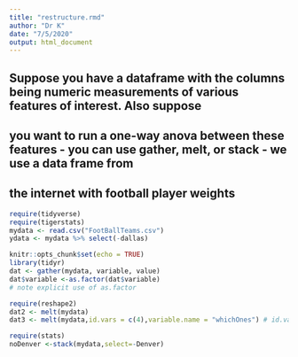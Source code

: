 ```yaml
---
title: "restructure.rmd"
author: "Dr K"
date: "7/5/2020"
output: html_document
---
```


## Suppose you have a dataframe with the columns being numeric measurements of various features of interest.  Also suppose 
## you want to run a one-way anova between these features - you can use gather, melt, or stack - we use a data frame from  
## the internet with football player weights

```r
require(tidyverse)
require(tigerstats)
mydata <- read.csv("FootBallTeams.csv")
ydata <- mydata %>% select(-dallas)
```



```r
knitr::opts_chunk$set(echo = TRUE)
library(tidyr)
dat <- gather(mydata, variable, value) 
dat$variable <-as.factor(dat$variable)
# note explicit use of as.factor
```
```r
require(reshape2)
dat2 <- melt(mydata)
dat3 <- melt(mydata,id.vars = c(4),variable.name = "whichOnes") # id.vars - weird option
```

```r
require(stats)
noDenver <-stack(mydata,select=-Denver)                   

```


